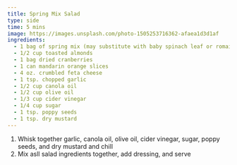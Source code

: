 ```yaml
---
title: Spring Mix Salad
type: side
time: 5 mins
image: https://images.unsplash.com/photo-1505253716362-afaea1d3d1af
ingredients:
  - 1 bag of spring mix (may substitute with baby spinach leaf or romaine lettuce)
  - 1/2 cup toasted almonds
  - 1 bag dried cranberries
  - 1 can mandarin orange slices
  - 4 oz. crumbled feta cheese
  - 1 tsp. chopped garlic
  - 1/2 cup canola oil
  - 1/2 cup olive oil
  - 1/3 cup cider vinegar
  - 1/4 cup sugar
  - 1 tsp. poppy seeds
  - 1 tsp. dry mustard
---
```


1. Whisk together garlic, canola oil, olive oil, cider vinegar, sugar, poppy seeds, and dry mustard and chill
1. Mix asll salad ingredients together, add dressing, and serve
